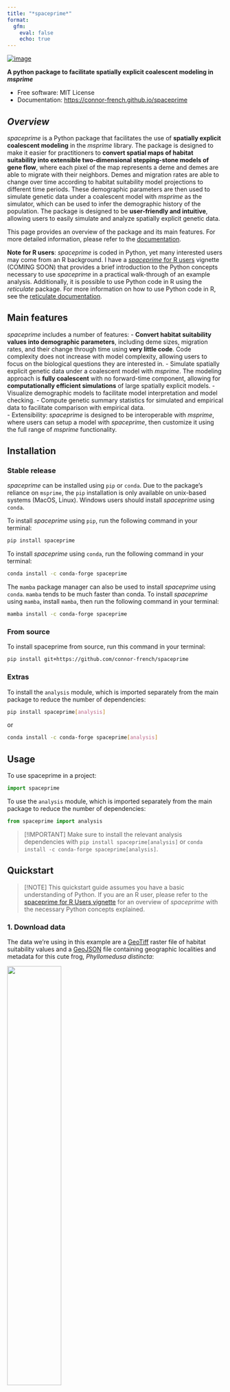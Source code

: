 ```yaml
---
title: "*spaceprime*"
format: 
  gfm:
    eval: false
    echo: true
---
```


[![image](https://img.shields.io/pypi/v/spaceprime.svg)](https://pypi.python.org/pypi/spaceprime)

**A python package to facilitate spatially explicit coalescent modeling in *msprime***

-   Free software: MIT License
-   Documentation: <https://connor-french.github.io/spaceprime>

## *Overview*

*spaceprime* is a Python package that facilitates the use of **spatially explicit coalescent modeling** in the *msprime* library. The package is designed to make it easier for practitioners to **convert spatial maps of habitat suitability into extensible two-dimensional stepping-stone models of gene flow**, where each pixel of the map represents a deme and demes are able to migrate with their neighbors. Demes and migration rates are able to change over time according to habitat suitability model projections to different time periods. These demographic parameters are then used to simulate genetic data under a coalescent model with *msprime* as the simulator, which can be used to infer the demographic history of the population. The package is designed to be **user-friendly and intuitive**, allowing users to easily simulate and analyze spatially explicit genetic data.

This page provides an overview of the package and its main features. For more detailed information, please refer to the [documentation](https://connor-french.github.io/spaceprime).

**Note for R users**: *spaceprime* is coded in Python, yet many interested users may come from an R background. I have a [*spaceprime* for R users]() vignette (COMING SOON) that provides a brief introduction to the Python concepts necessary to use *spaceprime* in a practical walk-through of an example analysis. Additionally, it is possible to use Python code in R using the *reticulate* package. For more information on how to use Python code in R, see the [reticulate documentation](https://rstudio.github.io/reticulate/).

## Main features

*spaceprime* includes a number of features: - **Convert habitat suitability values into demographic parameters**, including deme sizes, migration rates, and their change through time using **very little code**. Code complexity does not increase with model complexity, allowing users to focus on the biological questions they are interested in. - Simulate spatially explicit genetic data under a coalescent model with *msprime*. The modeling approach is **fully coalescent** with no forward-time component, allowing for **computationally efficient simulations** of large spatially explicit models. - Visualize demographic models to facilitate model interpretation and model checking. - Compute genetic summary statistics for simulated and empirical data to facilitate comparison with empirical data.\
- Extensibility: *spaceprime* is designed to be interoperable with *msprime*, where users can setup a model with *spaceprime*, then customize it using the full range of *msprime* functionality.

## Installation

### Stable release

*spaceprime* can be installed using `pip` or `conda`. Due to the package's reliance on `msprime`, the `pip` installation is only available on unix-based systems (MacOS, Linux). Windows users should install *spaceprime* using `conda`.

To install *spaceprime* using `pip`, run the following command in your terminal:

```bash
pip install spaceprime
```

To install *spaceprime* using `conda`, run the following command in your terminal:

```bash
conda install -c conda-forge spaceprime
```

The `mamba` package manager can also be used to install *spaceprime* using `conda`. `mamba` tends to be much faster than conda. To install *spaceprime* using `mamba`, install `mamba`, then run the following command in your terminal:

```bash
mamba install -c conda-forge spaceprime
```

### From source

To install spaceprime from source, run this command in your terminal:

```bash
pip install git+https://github.com/connor-french/spaceprime
```

### Extras

To install the `analysis` module, which is imported separately from the main package to reduce the number of dependencies:

```bash
pip install spaceprime[analysis]
```

or

```bash
conda install -c conda-forge spaceprime[analysis]
```

## Usage

To use spaceprime in a project:

```python
import spaceprime
```

To use the `analysis` module, which is imported separately from the main package to reduce the number of dependencies:

```python
from spaceprime import analysis
```

> [!IMPORTANT]
> Make sure to install the relevant analysis dependencies with `pip install spaceprime[analysis]` or `conda install -c conda-forge spaceprime[analysis]`.

## Quickstart

> [!NOTE]
> This quickstart guide assumes you have a basic understanding of Python. If you are an R user, please refer to the [spaceprime for R Users vignette](https://connor-french.github.io/spaceprime) for an overview of *spaceprime* with the necessary Python concepts explained.

### 1. Download data

The data we're using in this example are a [GeoTiff](https://en.wikipedia.org/wiki/GeoTIFF) raster file of habitat suitability values and a [GeoJSON](https://geojson.org/) file containing geographic localities and metadata for this cute frog, *Phyllomedusa distincta*:

![](images/pdistincta.jpg){width=50% fig-align="center"}

Follow the link to download the [projections.tif file](https://github.com/connor-french/spaceprime/raw/main/spaceprime/data/projections.tif). You do not need to download the [localities.geojson](https://raw.githubusercontent.com/connor-french/spaceprime/main/spaceprime/data/localities.geojson) file, as it is read in from the web in the code below.


The raster file contains 23 layers, where each layer is a projection of the [habitat suitability model (aka species distribution model or ecological niche model)](https://en.wikipedia.org/wiki/Species_distribution_modelling) to a time slice in the past, ranging from the present day to 22,000 years ago in 1,000 year intervals. The habitat suitability values range from zero to one, where zero represents no suitability for the species and one represents perfect suitability. In the following plots, **yellow represents higher suitability and purple represents lower suitability**. Here are a few time slices of the model:

```python
#| label: timeslices1
#| eval: true
#| echo: false

import spaceprime as sp #putting this here for use later
import rasterio
import matplotlib.pyplot as plt

r = rasterio.open("../spaceprime/data/projections.tif")

fig, axes = plt.subplots(2, 2, figsize=(10, 8))

for i, ax in enumerate(axes.flatten()):
  ax.imshow(r.read([1, 7, 14, 21][i]), cmap="viridis")
  ax.set_title(f"{[0, 6, 13, 20][i]} kya")

plt.tight_layout()
plt.show()
```

The GeoJSON file contains geographic localities of *P. distincta* in the Brazilian Atlantic Forest, along with metadata about each locality. Here are the localities plotted on top of the present-day habitat suitability model:

```python
#| label: localities
#| echo: false
#| eval: true

import geopandas as gpd
import matplotlib.pyplot as plt
from rasterio.plot import show


locs = gpd.read_file("https://raw.githubusercontent.com/connor-french/spaceprime/main/spaceprime/data/localities.geojson")

fig, ax = plt.subplots(figsize=(6, 6))
r = rasterio.open("../spaceprime/data/projections.tif")
show(r.read(1), ax=ax, cmap="viridis", transform=r.transform)
locs.plot(ax=ax, color="red", markersize=50)
plt.show()

```

### 2. Read in packages and data

Now that we have our data, let's read in the packages and data we'll be using. Make sure to replace the `projections.tif` file path with the path to the file on your system:  

```python
#| label: import-data

import spaceprime as sp
import geopandas as gpd
import rasterio


r = rasterio.open("projections.tif")
locs = gpd.read_file("https://raw.githubusercontent.com/connor-french/spaceprime/main/spaceprime/data/localities.geojson")
```


### 3. Set up the demographic model

Next, we'll convert the habitat suitability values into deme sizes, so each cell in the raster will represent a deme in our model. We'll use a linear transformation to convert the suitability values to deme sizes, where the suitability value is multiplied by a constant to get the deme size. The constant is the maximum local deme size, which we set to 1000. For more on transformations, see the [suitability to deme size transformation functions vignette](trans-fns.md).

```python
#| label: raster-to-demes
#| eval: true

d = sp.raster_to_demes(r, transformation="linear", max_local_size=1000)
```

Now that we have our deme sizes, we can set up the demographic model. The model that *spaceprime* uses is a two-dimensional stepping-stone model  with a global migration rate of 0.001 between neighboring demes. The global rate by default is scaled, where demes exchange the same number of migrants with their neighbors, regardless of deme size. To change this behavior, set `scale=false`. Using a single value for the `timesteps` argument tells spaceprime that 1000 generations passes in between each raster time step in the model, which we are assuming here. This step may take a few seconds (10-15 seconds on my machine) to run.

```python
#| label: demography
#| eval: true

# initialize the model
demo = sp.spDemography()

# populate the spDemography object with the deme sizes and migration rates
demo.stepping_stone_2d(d, rate=0.001, timesteps=1000)
```


After initializing the spatial component of the simulation, it's desirable to add one or more ancestral populations to the model. This is done by providing a list of ancestral population sizes and the time (in generations) at which the spatially distributed demes migrate into the ancestral population(s). The following code adds a single ancestral population of 100,000 individuals that demes merge into 23,000 generations in the past:  

```python
#| label: anc-pops
#| eval: true

# add ancestral population
demo.add_ancestral_populations([100000], 23000)
```

### 4. Inspect your model

Now that we have our demographic model set up, we can inspect it to make sure it looks as expected. *spaceprime* has a series of `plot_()` functions that make this easier.

#### `plot_landscape()`
`plot_landscape()` plots the deme sizes in space, which allows you to quickly inspect whether the transformation you applied to your habitat suitability map make sense. Here, we provide the demographic model object, the raster object, the index of the time slice to plot (0 for the present day in this case), and `basemap=True` to add an [OpenStreetMap](https://www.openstreetmap.org/) basemap, providing geographic context to the plot. If you don't have an internet connection, set `basemap=False` (the default) to plot without the basemap.

```python
#| label: plot-landscape
#| eval: true

sp.plot_landscape(demo, r, 0, basemap=True)
```

#### `plot_model()`
`plot_model()` plots the deme sizes on a [folium](https://python-visualization.github.io/folium/latest/index.html) interactive  map, with precise deme sizes and outgoing migration rates for each deme present in a popup. *Note*- the below is rendered as an image, but the actual plot is interactive.

```python
#| label: plot-model

sp.plot_model(demo, r, 0)
```

![](images/plot_model.png){fig-align="center"}

### 4. Simulate genetic data

Before simulating this demography, we need to create a sample dictionary that translates the empirical sampling localities to the model's deme indices and maps those to the number of samples to take from each deme. By default, this function sets the number of individuals to sample from each deme to the number of empirical localities in that deme. The `coords_to_sample_dict()` function also returns two other dictionaries that are not used in this example, so we'll ignore them.

```python
#| label: sample-dict
#| eval: true

sample_dict, _, _ = sp.coords_to_sample_dict(r, locs)
```

Now we get to simulate! The first task is to simulate the ancestry of the samples using the coalescent. All of the hard work is done through `msprime`'s `sim_ancestry()` function, for which `spaceprime` provides a convenience wrapper. This function returns a [tskit TreeSequence(https://tskit.dev/tskit/docs/stable/python-api.html#trees-and-tree-sequences), which "represents a sequence of correlated evolutionary trees along a genome" and is and incredibly powerful and compact data representation for population genomic analyses. The minimum number of arguments required for this function are the sample dictionary and the demographic model. The sequence length is also necessary for overlaying mutations in the next step. We'll set `record_provenance` to False to decrease the memory overhead of storing a bunch of metadata about the simulation.  

This step may take a minute or so to run.

```python
#| label: simulate
#| eval: true

sim = sp.sim_ancestry(samples=sample_dict, demography=demo, sequence_length=1e5, record_provenance=False, random_seed=42)

print(sim)
```


We'll take a peak at a single tree from the TreeSequence object to see what it looks like. The `draw_tree()` function is a convenience function that uses `msprime`'s `draw_text()` function to plot a single tree from the TreeSequence object. Here, I removed the node labels because there are tons of nodes that crowd the plot and we're only interested in the tree structure.

```python
#| label: draw-tree
#| eval: true

first_tree = sim.first()
node_labels = {node.id: "" for node in sim.nodes()}
first_tree.draw_svg(y_axis=True, size=(600, 400), node_labels=node_labels)
```


Overlaying mutations after simulating ancestry isn't necessary for calculating genetic summary statistics on a TreeSequence, but it is necessary if you would like to compare your simulations with empirical data that are represented as a table of genotypes rather than a TreeSequence. The `sim_mutations()` function overlays mutations on the TreeSequence object returned by `sim_ancestry()` and requires the mutation rate. The mutation rate is the number of mutations per base pair per generation. For this example, we'll use a mutation rate of 1e-9, which is a common rate for vertebrates. You can see from the table that the tree sequence has some mutations! 

```python
#| label: mutations
#| eval: true


sim = sp.sim_mutations(sim, rate=1e-10, random_seed=490)

print(sim)
```

The mutations will be spread across the TreeSequence, but there are a few on the first tree.

```python
#| label: draw-mutations
#| eval: true


first_tree_mut = sim.first()

node_labels = {node.id: "" for node in sim.nodes()}
first_tree_mut.draw_svg(y_axis=True, size=(600, 400), node_labels=node_labels)

```

From here, you have a few options. You can:  

- Use the `analysis` module to calculate genetic summary statistics on the TreeSequence object. For more information on how to use the `analysis` module, see the [analysis module documentation]().
- Save the TreeSequence to use later or analyze on a platform like [tskit](https://tskit.dev/tskit/docs/stable/introduction.html) with `sim.dump(file_path_to_write_to)`.  
- Convert the TreeSequence with mutations to a genotype matrix for use in a program like [scikit-allel](https://scikit-allel.readthedocs.io/en/stable/) with `sim.genotype_matrix()`. For more information on how to use this function, see the [tskit documentation](https://tskit.dev/tskit/docs/stable/python-api.html#tskit.TreeSequence.genotype_matrix).  
- Export the TreeSequence with mutations to a VCF file using `sim.write_vcf`. For more information on how to use this function, see the [tskit documentation](https://tskit.dev/tskit/docs/stable/python-api.html#tskit.TreeSequence.write_vcf).  


> [!TODO]
> add a link to the analysis module documentation when it's ready.



## Report Issues

<https://github.com/connor-french/spaceprime/issues>